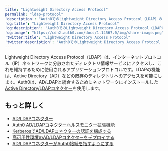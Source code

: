 ---
title: "Lightweight Directory Access Protocol"
permalink: "ldap-protocol"
'description': "Auth0でのLightweight Directory Access Protocol（LDAP）のサポートについて説明します。"
'og:title': "Lightweight Directory Access Protocol"
'og:description': "Auth0でのLightweight Directory Access Protocol（LDAP）のサポートについて説明します。"
'og:image': "https://cdn2.auth0.com/docs/1.14567.0/img/share-image.png"
'twitter:title': "Lightweight Directory Access Protocol"
'twitter:description': "Auth0でのLightweight Directory Access Protocol（LDAP）のサポートについて説明します。"
---

Lightweight Directory Access Protocol（LDAP）は、インターネットプロトコル（IP）ネットワークに分散されたディレクトリ情報サービスにアクセスし、これを維持するために使用されるアプリケーションプロトコルです。LDAPの機能は、Active Directory（AD）などの既存のディレクトリへのアクセスを可能にします。Auth0は、AD/LDAPと統合するためにネットワークにインストールした[Active Directory/LDAPコネクター](/docs/ja-jp/authenticate/identity-providers/enterprise-identity-providers/active-directory-ldap/ad-ldap-connector)を使用します。

## もっと詳しく

* [AD/LDAPコネクター](/docs/ja-jp/authenticate/identity-providers/enterprise-identity-providers/active-directory-ldap/ad-ldap-connector)
* [Auth0 AD/LDAPコネクターヘルスモニター拡張機能](/docs/ja-jp/customize/extensions/ad-ldap-connector-health-monitor)
* [KerberosでAD/LDAPコネクターの認証を構成する](/docs/ja-jp/authenticate/identity-providers/enterprise-identity-providers/active-directory-ldap/ad-ldap-connector/configure-ad-ldap-connector-with-kerberos)
* [高可用性環境のAD/LDAPコネクターをデプロイする](/docs/ja-jp/authenticate/identity-providers/enterprise-identity-providers/active-directory-ldap/ad-ldap-connector/ad-ldap-high-availability)
* [AD/LDAPコネクターがAuth0接続を指すようにする](/docs/ja-jp/authenticate/identity-providers/enterprise-identity-providers/active-directory-ldap/ad-ldap-connector/ad-ldap-connector-to-auth0)